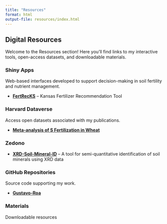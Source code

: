 ```yaml
---
title: "Resources"
format: html
output-file: resources/index.html
---
```


## Digital Resources

Welcome to the Resources section! Here you’ll find links to my interactive tools, open-access datasets, and downloadable materials.

### Shiny Apps

Web-based interfaces developed to support decision-making in soil fertility and nutrient management.

- **[FertRecKS](https://ksusoiltesting.shinyapps.io/FertRecKS_App-R-v2/)** – Kansas Fertilizer Recommendation Tool

### Harvard Dataverse

Access open datasets associated with my publications.

- **[Meta-analysis of S Fertilization in Wheat](https://doi.org/10.7910/DVN/4RLPP1)**

### Zedono 

- **[XRD-Soil-Mineral-ID](https://zenodo.org/records/15882594)** – A tool for semi-quantitative identification of soil minerals using XRD data


### GitHub Repositories

Source code supporting my work.

- **[Gustavo-Roa](https://github.com/Gustavo-Roa)**

### Materials

Downloadable resources
